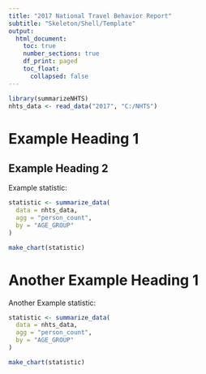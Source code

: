 ```yaml
---
title: "2017 National Travel Behavior Report"
subtitle: "Skeleton/Shell/Template"
output:
  html_document:
    toc: true
    number_sections: true
    df_print: paged
    toc_float:
      collapsed: false
---
```


```r

library(summarizeNHTS)
nhts_data <- read_data("2017", "C:/NHTS")

```

# Example Heading 1

## Example Heading 2

Example statistic:

```r

statistic <- summarize_data(
  data = nhts_data,
  agg = "person_count",
  by = "AGE_GROUP"
)

make_chart(statistic)

```

# Another Example Heading 1

Another Example statistic:

```r

statistic <- summarize_data(
  data = nhts_data,
  agg = "person_count",
  by = "AGE_GROUP"
)

make_chart(statistic)

```

